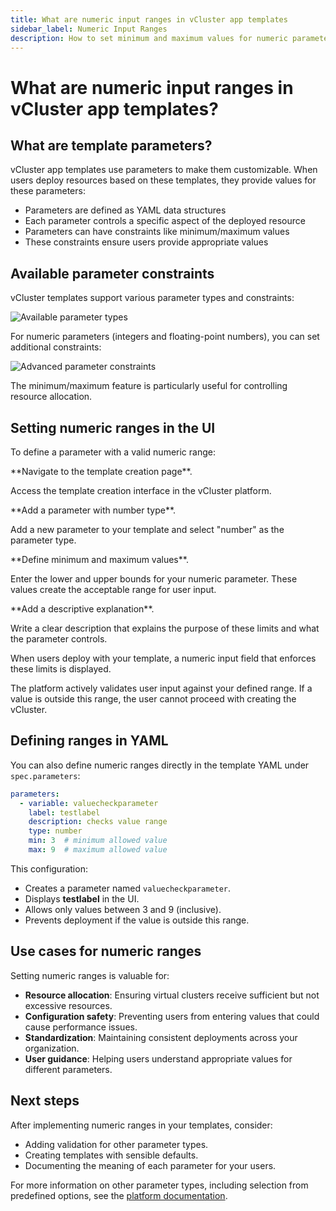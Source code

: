 ```yaml
---
title: What are numeric input ranges in vCluster app templates
sidebar_label: Numeric Input Ranges
description: How to set minimum and maximum values for numeric parameters in vCluster app templates
---
```



# What are numeric input ranges in vCluster app templates?

## What are template parameters?

vCluster app templates use parameters to make them customizable. When users deploy resources based on these templates, they provide values for these parameters:

- Parameters are defined as YAML data structures
- Each parameter controls a specific aspect of the deployed resource
- Parameters can have constraints like minimum/maximum values
- These constraints ensure users provide appropriate values


## Available parameter constraints

vCluster templates support various parameter types and constraints:

![Available parameter types](img/parameter-types.png)

For numeric parameters (integers and floating-point numbers), you can set additional constraints:

![Advanced parameter constraints](img/parameter-constraints.png)

The minimum/maximum feature is particularly useful for controlling resource allocation.

## Setting numeric ranges in the UI

To define a parameter with a valid numeric range:

<Flow id="set-numeric-ranges">
<Step>
**Navigate to the template creation page**.

Access the template creation interface in the vCluster platform.
</Step>

<Step>
**Add a parameter with number type**.

Add a new parameter to your template and select "number" as the parameter type.
</Step>

<Step>
**Define minimum and maximum values**.

Enter the lower and upper bounds for your numeric parameter. These values create the acceptable range for user input.
</Step>

<Step>
**Add a descriptive explanation**.

Write a clear description that explains the purpose of these limits and what the parameter controls.
</Step>
</Flow>

When users deploy with your template, a numeric input field that enforces these limits is displayed.

The platform actively validates user input against your defined range. If a value is outside this range, the user cannot proceed with creating the vCluster.

## Defining ranges in YAML

You can also define numeric ranges directly in the template YAML under `spec.parameters`:

```yaml
parameters:
  - variable: valuecheckparameter
    label: testlabel
    description: checks value range
    type: number
    min: 3  # minimum allowed value
    max: 9  # maximum allowed value
```

This configuration:
- Creates a parameter named `valuecheckparameter`.
- Displays **testlabel** in the UI.
- Allows only values between 3 and 9 (inclusive).
- Prevents deployment if the value is outside this range.

## Use cases for numeric ranges

Setting numeric ranges is valuable for:

- **Resource allocation**: Ensuring virtual clusters receive sufficient but not excessive resources.
- **Configuration safety**: Preventing users from entering values that could cause performance issues.
- **Standardization**: Maintaining consistent deployments across your organization.
- **User guidance**: Helping users understand appropriate values for different parameters.

## Next steps

After implementing numeric ranges in your templates, consider:

- Adding validation for other parameter types.
- Creating templates with sensible defaults.
- Documenting the meaning of each parameter for your users.

For more information on other parameter types, including selection from predefined options, see the [platform documentation](https://www.vcluster.com/docs).